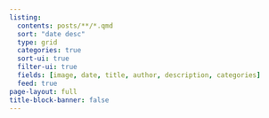 ```yaml
---
listing:
  contents: posts/**/*.qmd
  sort: "date desc"
  type: grid
  categories: true
  sort-ui: true
  filter-ui: true
  fields: [image, date, title, author, description, categories]
  feed: true
page-layout: full
title-block-banner: false
---
```


::: column-page-left
:::

